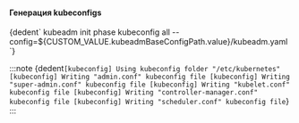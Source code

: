 


<h4>Генерация kubeconfigs</h4>
<CodeBlock language="bash">
    {dedent`
        kubeadm init phase kubeconfig all --config=${CUSTOM_VALUE.kubeadmBaseConfigPath.value}/kubeadm.yaml
    `}
</CodeBlock>

:::note
<CodeBlock language="bash">
    {dedent`
        [kubeconfig] Using kubeconfig folder "/etc/kubernetes"
        [kubeconfig] Writing "admin.conf" kubeconfig file
        [kubeconfig] Writing "super-admin.conf" kubeconfig file
        [kubeconfig] Writing "kubelet.conf" kubeconfig file
        [kubeconfig] Writing "controller-manager.conf" kubeconfig file
        [kubeconfig] Writing "scheduler.conf" kubeconfig file
    `}
</CodeBlock>
:::
